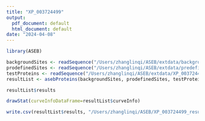 ```yaml
---
title: "XP_003724499"
output:
  pdf_document: default
  html_document: default
date: "2024-04-08"
---
```


```r
library(ASEB)

backgroundSites <- readSequence("/Users/zhanglinqi/ASEB/extdata/background_sites.fa")
prodefinedSites <- readSequence("/Users/zhanglinqi/ASEB/extdata/predefined_sites.fa")
testProteins <- readSequence("/Users/zhanglinqi/ASEB/extdata/XP_003724499.fasta")
resultList <- asebProteins(backgroundSites, prodefinedSites, testProteins, permutationTimes=100)

resultList$results

drawStat(curveInfoDataFrame=resultList$curveInfo)

write.csv(resultList$results, "/Users/zhanglinqi/ASEB/XP_003724499_result.csv")
```
